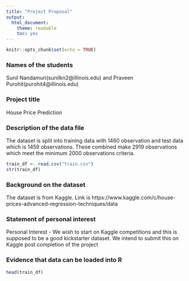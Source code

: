 ```yaml
---
title: "Project Proposal"
output:
  html_document: 
    theme: readable
    toc: yes
---
```


```r
knitr::opts_chunk$set(echo = TRUE)
```

### Names of the students

Sunil Nandamuri(sunilkn2@illinois.edu) and Praveen Purohit(purohit4@illinois.edu)

### Project title

House Price Prediction

### Description of the data file

The dataset is split into training data with 1460 observation and test data which is 1459 observations. These combined make 2919 observations which meet the minimum 2000 observations criteria.

```r

train_df <- read.csv("train.csv")
str(train_df)
```

###  Background on the dataset

The dataset is from Kaggle. Link is https://www.kaggle.com/c/house-prices-advanced-regression-techniques/data

### Statement of personal interest

Personal Interest -  We wish to start on Kaggle competitions and this is supposed to be a good kickstarter dataset. We intend to submit this on Kaggle post completion of the project


### Evidence that data can be loaded into R

```r
head(train_df)

```

